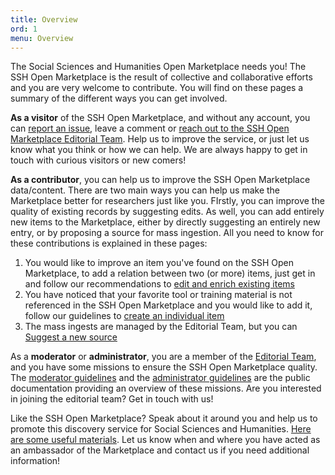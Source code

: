 ```yaml
---
title: Overview
ord: 1
menu: Overview
---
```


The Social Sciences and Humanities Open Marketplace needs you! The SSH Open
Marketplace is the result of collective and collaborative efforts and you are
very welcome to contribute. You will find on these pages a summary of the
different ways you can get involved.

**As a visitor** of the SSH Open Marketplace, and without any account, you can
[report an issue](/contact), leave a comment or
[reach out to the SSH Open Marketplace Editorial Team](/about/team). Help us to
improve the service, or just let us know what you think or how we can help. We
are always happy to get in touch with curious visitors or new comers!

**As a contributor**, you can help us to improve the SSH Open Marketplace
data/content. There are two main ways you can help us make the Marketplace
better for researchers just like you. FIrstly, you can improve the quality of
existing records by suggesting edits. As well, you can add entirely new items to
the Marketplace, either by directly suggesting an entirely new entry, or by
proposing a source for mass ingestion. All you need to know for these
contributions is explained in these pages:

1. You would like to improve an item you've found on the SSH Open Marketplace,
   to add a relation between two (or more) items, just get in and follow our
   recommendations to
   [edit and enrich existing items](/contribute/enrich-an-individual-item)
2. You have noticed that your favorite tool or training material is not
   referenced in the SSH Open Marketplace and you would like to add it, follow
   our guidelines to
   [create an individual item](/contribute/create-an-individual-item)
3. The mass ingests are managed by the Editorial Team, but you can
   [Suggest a new source](/about/data#inclusion-criteria)

As a **moderator** or **administrator**, you are a member of the
[Editorial Team](/about/team), and you have some missions to ensure the SSH Open
Marketplace quality. The
[moderator guidelines](/contribute/moderator-guidelines) and the
[administrator guidelines](/contribute/administrator-guidelines) are the public
documentation providing an overview of these missions. Are you interested in
joining the editorial team? Get in touch with us!

Like the SSH Open Marketplace? Speak about it around you and help us to promote
this discovery service for Social Sciences and Humanities.
[Here are some useful materials](/about/data#inclusion-criteria). Let us know
when and where you have acted as an ambassador of the Marketplace and contact us
if you need additional information!
